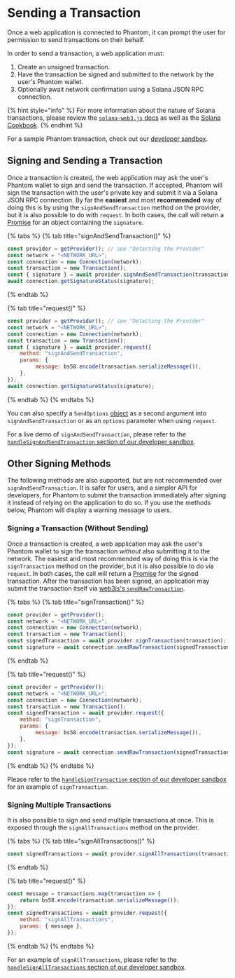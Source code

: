 # Sending a Transaction

Once a web application is connected to Phantom, it can prompt the user for permission to send transactions on their behalf.

In order to send a transaction, a web application must:

1. Create an unsigned transaction.
2. Have the transaction be signed and submitted to the network by the user's Phantom wallet.
3. Optionally await network confirmation using a Solana JSON RPC connection.

{% hint style="info" %}
For more information about the nature of Solana transactions, please review the [`solana-web3.js` docs](https://solana-labs.github.io/solana-web3.js/) as well as the [Solana Cookbook](https://solanacookbook.com/core-concepts/transactions.html#transactions).
{% endhint %}

For a sample Phantom transaction, check out our [developer sandbox](https://github.com/phantom-labs/sandbox/blob/b57fdd0e65ce4f01290141a01e33d17fd2f539b9/src/App.tsx#L160).

## Signing and Sending a Transaction

Once a transaction is created, the web application may ask the user's Phantom wallet to sign and send the transaction. If accepted, Phantom will sign the transaction with the user's private key and submit it via a Solana JSON RPC connection. By far the **easiest** and most **recommended** way of doing this is by using the `signAndSendTransaction` method on the provider, but it is also possible to do with `request`. In both cases, the call will return a [Promise](https://developer.mozilla.org/en-US/docs/Web/JavaScript/Reference/Global_Objects/Promise) for an object containing the `signature`.

{% tabs %}
{% tab title="signAndSendTransaction()" %}

```javascript
const provider = getProvider(); // see "Detecting the Provider"
const network = "<NETWORK_URL>";
const connection = new Connection(network);
const transaction = new Transaction();
const { signature } = await provider.signAndSendTransaction(transaction);
await connection.getSignatureStatus(signature);
```

{% endtab %}

{% tab title="request()" %}

```javascript
const provider = getProvider(); // see "Detecting the Provider"
const network = "<NETWORK_URL>";
const connection = new Connection(network);
const transaction = new Transaction();
const { signature } = await provider.request({
    method: "signAndSendTransaction",
    params: {
         message: bs58.encode(transaction.serializeMessage()),
    },
});
await connection.getSignatureStatus(signature);
```

{% endtab %}
{% endtabs %}

You can also specify a `SendOptions` [object](https://solana-labs.github.io/solana-web3.js/modules.html#SendOptions) as a second argument into `signAndSendTransaction` or as an `options` parameter when using `request`.

For a live demo of `signAndSendTransaction`, please refer to the [`handleSignAndSendTransaction` section of our developer sandbox](https://github.com/phantom-labs/sandbox/blob/b57fdd0e65ce4f01290141a01e33d17fd2f539b9/src/App.tsx#L160).

## Other Signing Methods

The following methods are also supported, but are not recommended over `signAndSendTransaction`. It is safer for users, and a simpler API for developers, for Phantom to submit the transaction immediately after signing it instead of relying on the application to do so. If you use the methods below, Phantom will display a warning message to users.

### Signing a Transaction (Without Sending)

Once a transaction is created, a web application may ask the user's Phantom wallet to sign the transaction *without* also submitting it to the network. The easiest and most recommended way of doing this is via the `signTransaction` method on the provider, but it is also possible to do via `request`. In both cases, the call will return a [Promise](https://developer.mozilla.org/en-US/docs/Web/JavaScript/Reference/Global_Objects/Promise) for the signed transaction. After the transaction has been signed, an application may submit the transaction itself via [web3js's `sendRawTransaction`](https://solana-labs.github.io/solana-web3.js/classes/Connection.html#sendRawTransaction).

{% tabs %}
{% tab title="signTransaction()" %}

```javascript
const provider = getProvider();
const network = "<NETWORK_URL>";
const connection = new Connection(network);
const transaction = new Transaction();
const signedTransaction = await provider.signTransaction(transaction);
const signature = await connection.sendRawTransaction(signedTransaction.serialize());
```

{% endtab %}

{% tab title="request()" %}

```javascript
const provider = getProvider();
const network = "<NETWORK_URL>";
const connection = new Connection(network);
const transaction = new Transaction();
const signedTransaction = await provider.request({
    method: "signTransaction",
    params: {
         message: bs58.encode(transaction.serializeMessage()),
    },
});
const signature = await connection.sendRawTransaction(signedTransaction.serialize());
```

{% endtab %}
{% endtabs %}

Please refer to the [`handleSignTransaction` section of our developer sandbox](https://github.com/phantom-labs/sandbox/blob/b57fdd0e65ce4f01290141a01e33d17fd2f539b9/src/App.tsx#L187) for an example of `signTransaction`.

### Signing Multiple Transactions

It is also possible to sign and send multiple transactions at once. This is exposed through the `signAllTransactions` method on the provider.

{% tabs %}
{% tab title="signAllTransactions()" %}

```javascript
const signedTransactions = await provider.signAllTransactions(transactions);
```

{% endtab %}

{% tab title="request()" %}

```javascript
const message = transactions.map(transaction => {
    return bs58.encode(transaction.serializeMessage());
});
const signedTransactions = await provider.request({
    method: "signAllTransactions",
    params: { message },
});
```

{% endtab %}
{% endtabs %}

For an example of `signAllTransactions`, please refer to the [`handleSignAllTransactions` section of our developer sandbox](https://github.com/phantom-labs/sandbox/blob/b57fdd0e65ce4f01290141a01e33d17fd2f539b9/src/App.tsx#L213).

